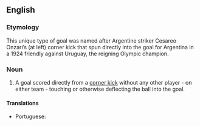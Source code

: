 ==English==

===Etymology===
This unique type of goal was named after Argentine striker Cesareo Onzari’s (at left) corner kick that spun directly into the goal for Argentina in a 1924 friendly against Uruguay, the reigning Olympic champion.

===Noun===
{{en-noun}}

# {{lb|en|football}} A goal scored directly from a [[corner kick]] without any other player - on either team - touching or otherwise deflecting the ball into the goal.

====Translations====
{{trans-top|goal scored directly from a corner kick}}
* Portuguese: {{t+|pt|gol olímpico|m}}
{{trans-mid}}
{{trans-bottom}}
